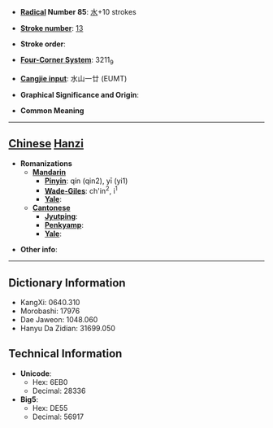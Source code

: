 * '''[[Wiktionary:Chinese radical index| Radical]] Number 85''': [[Wiktionary:Chinese radical index 水|水]]+10 strokes

* '''[[Wiktionary:Chinese total strokes index|Stroke number]]''': [[Wiktionary:Chinese total strokes index 13|13]]

* '''Stroke order''': 

* '''[[Wiktionary:Chinese four corner index|Four-Corner System]]''': 3211<sub>9</sub>

* '''[[Wiktionary:Chinese Cangjie index|Cangjie input]]''': 水山一廿 (EUMT)

* '''Graphical Significance and Origin''': 

* '''Common Meaning'''

----

== [[Chinese]] [[Hanzi]] ==

* '''Romanizations'''
** '''[[Mandarin]]'''
*** '''[[Pinyin]]''': qín (qin2), yī (yi1)
*** '''[[Wade-Giles]]''': ch'in<sup>2</sup>, i<sup>1</sup>
*** '''[[Yale]]''': 
** '''[[Cantonese]]'''
*** '''[[Jyutping]]''':
*** '''[[Penkyamp]]''': 
*** '''[[Yale]]''': 

* '''Other info''': 

----

== Dictionary Information ==

* KangXi: 0640.310
* Morobashi: 17976
* Dae Jaweon: 1048.060
* Hanyu Da Zidian: 31699.050

== Technical Information ==

* '''Unicode''':
** Hex: 6EB0
** Decimal: 28336
* '''Big5''':
** Hex: DE55
** Decimal: 56917